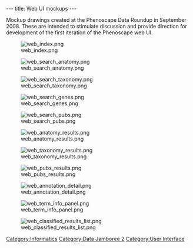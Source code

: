 ---
title: Web UI mockups
---

Mockup drawings created at the Phenoscape Data Roundup in September 2008.  These are intended to stimulate discussion and provide direction for development of the first iteration of the Phenoscape web UI.

[[Image:web_index.png|thumb]]

[[Image:web_search_anatomy.png|thumb]]

[[Image:web_search_taxonomy.png|thumb]]

[[Image:web_search_genes.png|thumb]]

[[Image:web_search_pubs.png|thumb]]

[[Image:web_anatomy_results.png|thumb]]

[[Image:web_taxonomy_results.png|thumb]]

[[Image:web_pubs_results.png|thumb]]

[[Image:web_annotation_detail.png|thumb]]

[[Image:web_term_info_panel.png|thumb]]

[[Image:web_classified_results_list.png|thumb]]

[[Category:Informatics]]
[[Category:Data Jamboree 2]]
[[Category:User Interface]]
